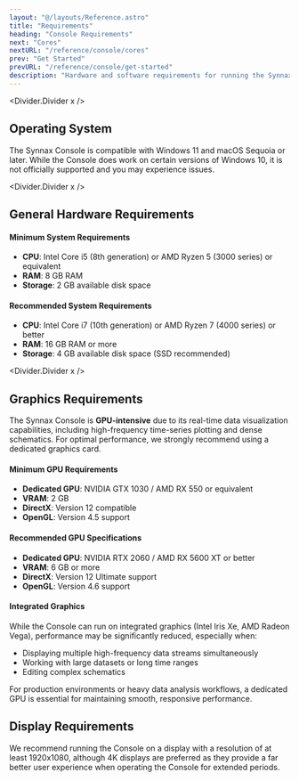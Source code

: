 ```yaml
---
layout: "@/layouts/Reference.astro"
title: "Requirements"
heading: "Console Requirements"
next: "Cores"
nextURL: "/reference/console/cores"
prev: "Get Started"
prevURL: "/reference/console/get-started"
description: "Hardware and software requirements for running the Synnax Console."
---
```



<Divider.Divider x />

## Operating System

The Synnax Console is compatible with Windows 11 and macOS Sequoia or later. While the
Console does work on certain versions of Windows 10, it is not officially supported and
you may experience issues.

<Divider.Divider x />

## General Hardware Requirements

#### Minimum System Requirements

- **CPU**: Intel Core i5 (8th generation) or AMD Ryzen 5 (3000 series) or equivalent
- **RAM**: 8 GB RAM
- **Storage**: 2 GB available disk space

#### Recommended System Requirements

- **CPU**: Intel Core i7 (10th generation) or AMD Ryzen 7 (4000 series) or better
- **RAM**: 16 GB RAM or more
- **Storage**: 4 GB available disk space (SSD recommended)

<Divider.Divider x />

## Graphics Requirements

The Synnax Console is **GPU-intensive** due to its real-time data visualization
capabilities, including high-frequency time-series plotting and dense schematics. For
optimal performance, we strongly recommend using a dedicated graphics card.

#### Minimum GPU Requirements

- **Dedicated GPU**: NVIDIA GTX 1030 / AMD RX 550 or equivalent
- **VRAM**: 2 GB
- **DirectX**: Version 12 compatible
- **OpenGL**: Version 4.5 support

#### Recommended GPU Specifications

- **Dedicated GPU**: NVIDIA RTX 2060 / AMD RX 5600 XT or better
- **VRAM**: 6 GB or more
- **DirectX**: Version 12 Ultimate support
- **OpenGL**: Version 4.6 support

#### Integrated Graphics

While the Console can run on integrated graphics (Intel Iris Xe, AMD Radeon Vega),
performance may be significantly reduced, especially when:

- Displaying multiple high-frequency data streams simultaneously
- Working with large datasets or long time ranges
- Editing complex schematics

For production environments or heavy data analysis workflows, a dedicated GPU is
essential for maintaining smooth, responsive performance.

## Display Requirements

We recommend running the Console on a display with a resolution of at least 1920x1080,
although 4K displays are preferred as they provide a far better user experience when
operating the Console for extended periods.
